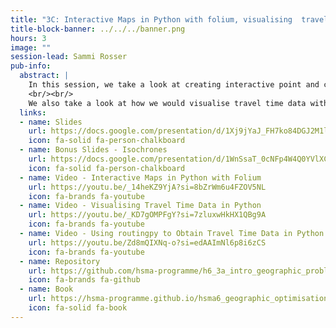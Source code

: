 ```yaml
---
title: "3C: Interactive Maps in Python with folium, visualising  travel time data in Python, and obtaining travel time data with routingpy"
title-block-banner: ../../../banner.png
hours: 3
image: ""
session-lead: Sammi Rosser
pub-info:
  abstract: |
    In this session, we take a look at creating interactive point and choropleth maps in Python using the folium package.
    <br/><br/>
    We also take a look at how we would visualise travel time data with a choropleth, and how we can use the routingpy Python package to pull travel time data for our own combinations of source and destination points at scale for free. 
  links:
  - name: Slides
    url: https://docs.google.com/presentation/d/1Xj9jYaJ_FH7ko84DGJ2M1l4DWfJ-W5wmY906UkUEgRg/edit?usp=sharing
    icon: fa-solid fa-person-chalkboard
  - name: Bonus Slides - Isochrones
    url: https://docs.google.com/presentation/d/1WnSsaT_0cNFp4W4Q0YVlXCTzyLcPVIvt3VMtwTrU9O4/edit?usp=sharing
    icon: fa-solid fa-person-chalkboard
  - name: Video - Interactive Maps in Python with Folium
    url: https://youtu.be/_14heKZ9YjA?si=8bZrWm6u4FZOV5NL
    icon: fa-brands fa-youtube
  - name: Video - Visualising Travel Time Data in Python
    url: https://youtu.be/_KD7gOMPFgY?si=7zluxwHkHX1QBg9A
    icon: fa-brands fa-youtube
  - name: Video - Using routingpy to Obtain Travel Time Data in Python
    url: https://youtu.be/Zd8mQIXNq-o?si=edAAImNl6p8i6zCS
    icon: fa-brands fa-youtube
  - name: Repository
    url: https://github.com/hsma-programme/h6_3a_intro_geographic_problems_and_qgis
    icon: fa-brands fa-github
  - name: Book
    url: https://hsma-programme.github.io/hsma6_geographic_optimisation_and_visualisation_book/
    icon: fa-solid fa-book
---
```

